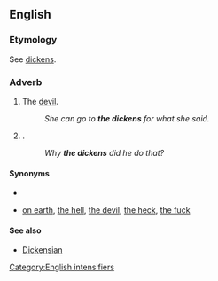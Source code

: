 ==English==
{{rfd}}
===Etymology===
See [[dickens]].

===Adverb===
{{en-intj|pos=[[the]] [[dickens]]}}

# {{euphemism}} The [[devil]].
#:''She can go to '''the dickens''' for what she said.''
# {{non-gloss definition|Used as an intensifier}}.
#: ''Why '''the dickens''' did he do that?''

====Synonyms====
*{{sense|euphemism for the devil}}
*{{sense|intensifier}} [[on earth]], [[the hell]], [[the devil]], [[the heck]], [[the fuck]]

====See also====
*[[Dickensian]]

[[Category:English intensifiers]]